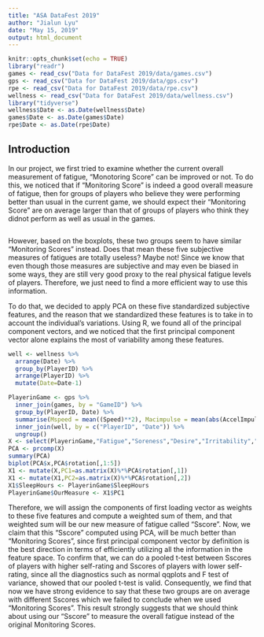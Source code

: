 ```yaml
---
title: "ASA DataFest 2019"
author: "Jialun Lyu"
date: "May 15, 2019"
output: html_document
---
```


```r
knitr::opts_chunk$set(echo = TRUE)
library("readr")
games <- read_csv("Data for DataFest 2019/data/games.csv")
gps <- read_csv("Data for DataFest 2019/data/gps.csv")
rpe <- read_csv("Data for DataFest 2019/data/rpe.csv")
wellness <- read_csv("Data for DataFest 2019/data/wellness.csv")
library("tidyverse")
wellness$Date <- as.Date(wellness$Date)
games$Date <- as.Date(games$Date)
rpe$Date <- as.Date(rpe$Date)
```

## Introduction

In our project, we first tried to examine whether the current overall measurement of fatigue, "Monotoring Score" can be improved or not. To do this, we noticed that if "Monitoring Score" is indeed a good overall measure of fatigue, then for groups of players who believe they were performing better than usual in the current game, we should expect their "Monitoring Score" are on average larger than that of groups of players who think they didnot perform as well as usual in the games.  

```r
```

However, based on the boxplots, these two groups seem to have similar "Monitoring Scores" instead. Does that mean these five subjective measures of fatigues are totally useless? Maybe not! Since we know that even though those measures are subjective and may even be biased in some ways, they are still very good proxy to the real physical fatigue levels of players. Therefore, we just need to find a more efficient way to use this information. 

To do that, we decided to apply PCA on these five standardized subjective features, and the reason that we standardized these features is to take in to account the individual's variations. Using R, we found all of the principal component vectors, and we noticed that the first principal component vector alone explains the most of variability among these features. 

```r
well <- wellness %>%
  arrange(Date) %>%
  group_by(PlayerID) %>%
  arrange(PlayerID) %>%
  mutate(Date=Date-1)
```

```r
PlayerinGame <- gps %>%
  inner_join(games, by = "GameID") %>%
  group_by(PlayerID, Date) %>%
  summarise(Mspeed = mean((Speed)**2), Macimpulse = mean(abs(AccelImpulse)), Macload = mean(abs(AccelLoad))) %>%
  inner_join(well, by = c("PlayerID", "Date")) %>%
  ungroup()
X <- select(PlayerinGame,"Fatigue","Soreness","Desire","Irritability","SleepQuality","Mspeed","Macimpulse","Macload")
PCA <- prcomp(X)
summary(PCA)
biplot(PCA$x,PCA$rotation[,1:5])
X1 <- mutate(X,PC1=as.matrix(X)%*%PCA$rotation[,1])
X1 <- mutate(X1,PC2=as.matrix(X)%*%PCA$rotation[,2])
X1$SleepHours <- PlayerinGame$SleepHours
PlayerinGame$OurMeasure <- X1$PC1
```

Therefore, we will assign the components of first loading vector as weights to these five features and compute a weighted sum of them, and that weighted sum will be our new measure of fatigue called "Sscore". Now, we claim that this "Sscore" computed using PCA, will be much better than "Monitoring Scores", since first principal component vector by definition is the best direction in terms of efficiently utilizing all the information in the feature space. To confirm that, we can do a pooled t-test between Sscores of players with higher self-rating and Sscores of players with lower self-rating, since all the diagnostics such as normal qqplots and F test of variance, showed that our pooled t-test is valid. Consequently, we find that now we have strong evidence to say that these two groups are on average with different Sscores which we failed to conclude when we used "Monitoring Scores". This result strongly suggests that we should think about using our "Sscore" to measure the overall fatigue instead of the original Monitoring Scores. 


